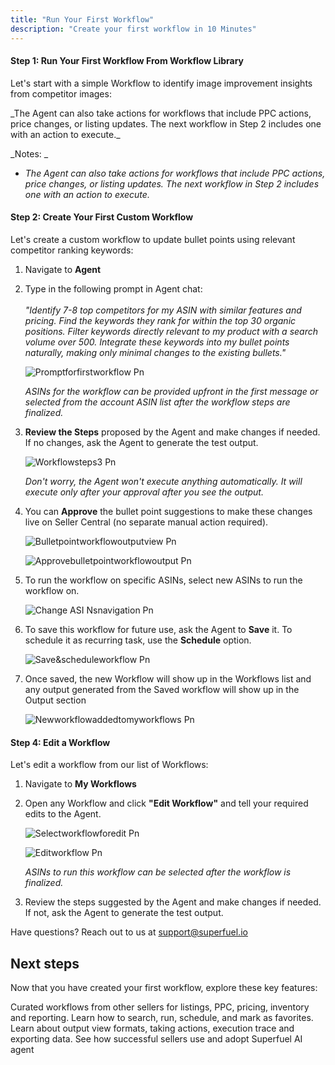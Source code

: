 ```yaml
---
title: "Run Your First Workflow"
description: "Create your first workflow in 10 Minutes"
---
```


#### **Step 1: Run Your First Workflow From Workflow Library**

Let's start with a simple Workflow to identify image improvement insights from competitor images:

<Steps>
  <Step title="Navigate to Workflow Library in Workflows section">
    
  </Step>
  <Step title='Click on the Workflow "Identify Image Improvement Insights From Competitor Images" to see its logic/steps' titleSize="p">
    
  </Step>
  <Step title='"Add" the Workflow to your account '>
    
  </Step>
  <Step title='Find the newly added workflow in your "Workflows" section and click "Run now"'>
    
  </Step>
  <Step title="Select ASINs from the list (sort by sales if needed) or paste your required ASINs ">
    
  </Step>
  <Step title="A new tab will open with the Workflow output in the Output section (output generation will take a few minutes) ">
    
  </Step>
  <Step title='View the output by expanding the details section, scrolling to the right and clicking on "View"'>
    
  </Step>
</Steps>

<Info>
  _The Agent can also take actions for workflows that include PPC actions, price changes, or listing updates. The next workflow in Step 2 includes one with an action to execute._
</Info>

_Notes: _

- _The Agent can also take actions for workflows that include PPC actions, price changes, or listing updates. The next workflow in Step 2 includes one with an action to execute._

#### **Step 2: Create Your First Custom Workflow**

Let's create a custom workflow to update bullet points using relevant competitor ranking keywords:

1. Navigate to **Agent**
2. Type in the following prompt in Agent chat:\
   \
   _"Identify 7-8 top competitors for my ASIN with similar features and pricing. Find the keywords they rank for within the top 30 organic positions. Filter keywords directly relevant to my product with a search volume over 500. Integrate these keywords into my bullet points naturally, making only minimal changes to the existing bullets."_

   ![Promptforfirstworkflow Pn](/images/Promptforfirstworkflow.png)

   _ASINs for the workflow can be provided upfront in the first message or selected from the account ASIN list after the workflow steps are finalized._
3. **Review the Steps** proposed by the Agent and make changes if needed. If no changes, ask the Agent to generate the test output.

   ![Workflowsteps3 Pn](/images/Workflowsteps3.png)

   _Don't worry, the Agent won't execute anything automatically. It will execute only after your approval after you see the output._
5. You can **Approve** the bullet point suggestions to make these changes live on Seller Central (no separate manual action required).

   ![Bulletpointworkflowoutputview Pn](/images/Bulletpointworkflowoutputview.png)

   ![Approvebulletpointworkflowoutput Pn](/images/Approvebulletpointworkflowoutput.png)
6. To run the workflow on specific ASINs, select new ASINs to run the workflow on.

   ![Change ASI Nsnavigation Pn](/images/ChangeASINsnavigation.png)
7. To save this workflow for future use, ask the Agent to **Save** it. To schedule it as recurring task, use the **Schedule** option.

   ![Save&scheduleworkflow Pn](/images/Save&scheduleworkflow.png)
8. Once saved, the new Workflow will show up in the Workflows list and any output generated from the Saved workflow will show up in the Output section

   ![Newworkflowaddedtomyworkflows Pn](/images/Newworkflowaddedtomyworkflows.png)

#### **Step 4: Edit a Workflow**

Let's edit a workflow from our list of Workflows:

1. Navigate to **My Workflows**
3. Open any Workflow and click **"Edit Workflow"** and tell your required edits to the Agent.

   ![Selectworkflowforedit Pn](/images/Selectworkflowforedit.png)

   ![Editworkflow Pn](/images/Editworkflow.png)

   _ASINs to run this workflow can be selected after the workflow is finalized._
4. Review the steps suggested by the Agent and make changes if needed. If not, ask the Agent to generate the test output.

Have questions? Reach out to us at [support@superfuel.io](mailto:support@superfuel.io)

## Next steps

Now that you have created your first workflow, explore these key features:

<Columns cols={2}>
  <Card title="Workflow Library" icon="book" href="/development">
    Curated workflows from other sellers for listings, PPC, pricing, inventory and reporting.
  </Card>
  <Card title="Manage Your Workflows" icon="chart-network" href="/essentials/settings">
    Learn how to search, run, schedule, and mark as favorites.
  </Card>
  <Card title="Viewing Outputs & Taking Actions" icon="book" href="/essentials/navigation">
    Learn about output view formats, taking actions, execution trace and exporting data.
  </Card>
  <Card title="Best Practices" icon="lightbulb" href="/api-reference/introduction">
    See how successful sellers use and adopt Superfuel AI agent
  </Card>
</Columns>